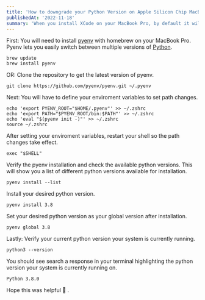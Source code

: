 ```yaml
---
title: 'How to downgrade your Python Version on Apple Silicon Chip MacBook Pro'
publishedAt: '2022-11-18'
summary: 'When you install XCode on your MacBook Pro, by default it will install the latest version of Python. This guide takes you through the process of downgrading to a lower python version. The same steps can be used if you want to work with another version of Python.'
---
```


First: You will need to install [pyenv](https://github.com/pyenv/pyenv) with homebrew on your MacBook Pro. Pyenv lets you easily switch between multiple versions of [Python](https://www.python.org).

```
brew update
brew install pyenv
```

OR: Clone the repository to get the latest version of pyenv.

```
git clone https://github.com/pyenv/pyenv.git ~/.pyenv
```

Next: You will have to define your enviroment variables to set path changes.

```
echo 'export PYENV_ROOT="$HOME/.pyenv"' >> ~/.zshrc
echo 'export PATH="$PYENV_ROOT/bin:$PATH"' >> ~/.zshrc
echo 'eval "$(pyenv init -)"' >> ~/.zshrc
source ~/.zshrc
```

After setting your enviroment variables, restart your shell so the path changes take effect.

```
exec "$SHELL"
```

Verify the pyenv installation and check the available python versions. This will show you a list of different python versions available for installation.

```
pyenv install --list
```

Install your desired python version.

```
pyenv install 3.8
```

Set your desired python version as your global version after installation.

```
pyenv global 3.8
```

Lastly: Verify your current python version your system is currently running.

```
python3 --version
```

You should see search a response in your terminal highlighting the python version your system is currently running on.

```
Python 3.8.0
```

Hope this was helpful 🤝 .